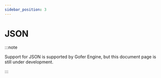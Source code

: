 ```yaml
---
sidebar_position: 3
---
```


# JSON

:::note

Support for JSON is supported by Gofer Engine, but this document page is still under development.

:::